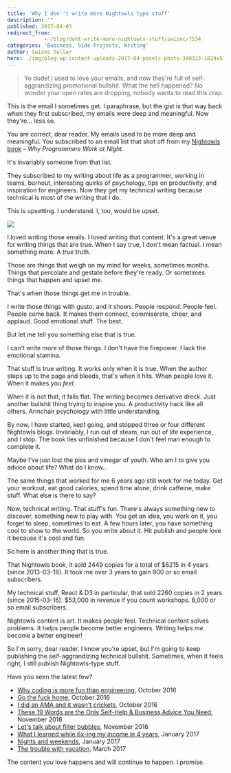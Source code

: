 ```yaml
---
title: 'Why I don''t write more Nightowls type stuff'
description: ""
published: 2017-04-03
redirect_from: 
            - /blog/dont-write-more-nightowls-stuff/swizec/7534
categories: 'Business, Side Projects, Writing'
author: Swizec Teller
hero: ./img/blog-wp-content-uploads-2017-04-pexels-photo-348323-1024x576.jpg
---
```

> Yo dude! I used to love your emails, and now they're full of self-aggrandizing promotional bullshit. What the hell happened? No wonder your open rates are dropping, nobody wants to read this crap.



This is the email I sometimes get. I paraphrase, but the gist is that way back when they first subscribed, my emails were deep and meaningful. Now they're… less so.



You are correct, dear reader. My emails used to be more deep and meaningful. You subscribed to an email list that shot off from my [Nightowls book](http://nightowlsbook.com/) – _Why Programmers Work at Night_.



It's invariably someone from that list.



They subscribed to my writing about life as a programmer, working in teams, burnout, interesting quirks of psychology, tips on productivity, and inspiration for engineers. Now they get my technical writing because technical is most of the writing that I do.



This is upsetting. I understand. I, too, would be upset.



![](./img/blog-wp-content-uploads-2017-04-pexels-photo-348323-1024x576.jpg)



I loved writing those emails. I loved writing that content. It's a great venue for writing things that are true. When I say true, I don't mean factual. I mean something more. A _true_ truth.



Those are things that weigh on my mind for weeks, sometimes months. Things that percolate and gestate before they're ready. Or sometimes things that happen and upset me.



That's when those things get me in trouble.



I write those things with gusto, and it shows. People respond. People feel. People come back. It makes them connect, commiserate, cheer, and applaud. Good emotional stuff. The best.



But let me tell you something else that is true.



I can't write more of those things. I don't have the firepower. I lack the emotional stamina.



That stuff is true writing. It works only when it is true. When the author steps up to the page and bleeds, that's when it hits. When people love it. When it makes you _feel_.



When it is not that, it falls flat. The writing becomes derivative dreck. Just another bullshit thing trying to inspire you. A productivity hack like all others. Armchair psychology with little understanding.



By now, I have started, kept going, and stopped three or four different Nightowls blogs. Invariably, I run out of steam, run out of life experience, and I stop. The book lies unfinished because I don't feel man enough to complete it.



Maybe I've just lost the piss and vinegar of youth. Who am I to give you advice about life? What do I know…



The same things that worked for me 6 years ago still work for me today. Get your workout, eat good calories, spend time alone, drink caffeine, make stuff. What else is there to say?



Now, technical writing. That stuff's fun. There's always something new to discover, something new to play with. You get an idea, you work on it, you forget to sleep, sometimes to eat. A few hours later, you have something cool to show to the world. So you write about it. Hit publish and people love it because it's cool and fun.



So here is another thing that is true.



That Nightowls book, it sold 2449 copies for a total of $6215 in 4 years (since 2013-03-18). It took me over 3 years to gain 900 or so email subscribers.



My technical stuff, React & D3 in particular, that sold 2260 copies in 2 years (since 2015-03-16). $53,000 in revenue if you count workshops. 8,000 or so email subscribers.



Nightowls content is art. It makes people feel. Technical content solves problems. It helps people become better engineers. Writing helps _me_ become a better engineer!



So I'm sorry, dear reader. I know you're upset, but I'm going to keep publishing the self-aggrandizing technical bullshit. Sometimes, when it feels right, I still publish Nightowls-type stuff.



Have you seen the latest few?



- [Why coding is more fun than engineering](https://swizec.com/blog/coding-more-fun-engineering/swizec/7120), October 2016
- [Go the fuck home](https://swizec.com/blog/go-fuck-home/swizec/7139), October 2016
- [I did an AMA and it wasn't crickets](https://swizec.com/blog/did-an-ama-wasnt-crickets/swizec/7153), October 2016
- [These 19 Words are the Only Self-Help & Business Advice You Need](https://swizec.com/blog/only-self-help-business-advice-you-need/swizec/7190), November 2016
- [Let's talk about filter bubbles](https://swizec.com/blog/filter-bubbles-echo-chambers/swizec/7205), November 2016
- [What I learned while 6x-ing my income in 4 years](https://swizec.com/blog/learned-6x-income-4-years/swizec/7340), January 2017
- [Nights and weekends](https://swizec.com/blog/nights-weekends/swizec/7394), January 2017
- [The trouble with vacation](https://swizec.com/blog/trouble-vacation/swizec/7463), March 2017



The content _you_ love happens and will continue to happen. I promise.